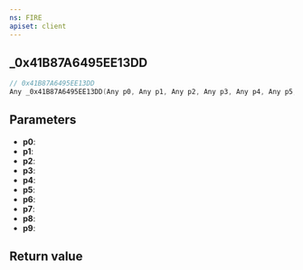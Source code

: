 ```yaml
---
ns: FIRE
apiset: client
---
```

## _0x41B87A6495EE13DD

```c
// 0x41B87A6495EE13DD
Any _0x41B87A6495EE13DD(Any p0, Any p1, Any p2, Any p3, Any p4, Any p5, Any p6, Any p7, Any p8, Any p9);
```


## Parameters
* **p0**:
* **p1**:
* **p2**:
* **p3**:
* **p4**:
* **p5**:
* **p6**:
* **p7**:
* **p8**:
* **p9**:

## Return value